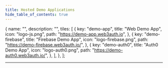 ```yaml
---
title: Hosted Demo Applications
hide_table_of_contents: true
---
```



  {
    name: "",
    description: "",
    tiles: [
      {
        key: "demo-app",
        title: "Web Demo App",
        icon: "logo-js.png",
        path: "https://demo-app.web3auth.io",
      },
      {
        key: "demo-firebase",
        title: "Firebase Demo App",
        icon: "logo-firebase.png",
        path: "https://demo-firebase.web3auth.io/",
      },
      {
        key: "demo-auth0",
        title: "Auth0 Demo App",
        icon: "logo-auth0.png",
        path: "https://demo-auth0.web3auth.io/",
      },
    ],
  },
];

---

<Tiles tileGroups={tileGroupsDemoData} />
